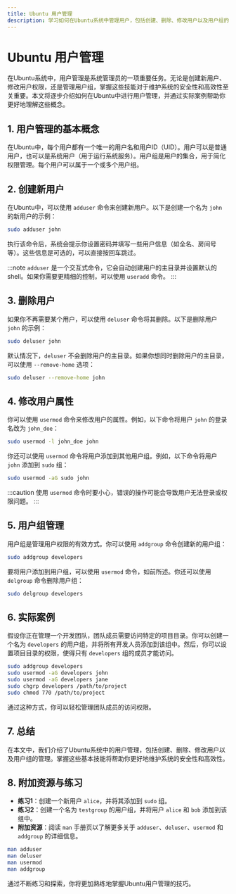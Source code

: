 ```yaml
---
title: Ubuntu 用户管理
description: 学习如何在Ubuntu系统中管理用户，包括创建、删除、修改用户以及用户组的管理。适合初学者掌握基本的用户管理技能。
---
```


# Ubuntu 用户管理

在Ubuntu系统中，用户管理是系统管理员的一项重要任务。无论是创建新用户、修改用户权限，还是管理用户组，掌握这些技能对于维护系统的安全性和高效性至关重要。本文将逐步介绍如何在Ubuntu中进行用户管理，并通过实际案例帮助你更好地理解这些概念。

## 1. 用户管理的基本概念

在Ubuntu中，每个用户都有一个唯一的用户名和用户ID（UID）。用户可以是普通用户，也可以是系统用户（用于运行系统服务）。用户组是用户的集合，用于简化权限管理。每个用户可以属于一个或多个用户组。

## 2. 创建新用户

在Ubuntu中，可以使用 `adduser` 命令来创建新用户。以下是创建一个名为 `john` 的新用户的示例：

```bash
sudo adduser john
```

执行该命令后，系统会提示你设置密码并填写一些用户信息（如全名、房间号等）。这些信息是可选的，可以直接按回车跳过。

:::note
`adduser` 是一个交互式命令，它会自动创建用户的主目录并设置默认的shell。如果你需要更精细的控制，可以使用 `useradd` 命令。
:::

## 3. 删除用户

如果你不再需要某个用户，可以使用 `deluser` 命令将其删除。以下是删除用户 `john` 的示例：

```bash
sudo deluser john
```

默认情况下，`deluser` 不会删除用户的主目录。如果你想同时删除用户的主目录，可以使用 `--remove-home` 选项：

```bash
sudo deluser --remove-home john
```

## 4. 修改用户属性

你可以使用 `usermod` 命令来修改用户的属性。例如，以下命令将用户 `john` 的登录名改为 `john_doe`：

```bash
sudo usermod -l john_doe john
```

你还可以使用 `usermod` 命令将用户添加到其他用户组。例如，以下命令将用户 `john` 添加到 `sudo` 组：

```bash
sudo usermod -aG sudo john
```

:::caution
使用 `usermod` 命令时要小心，错误的操作可能会导致用户无法登录或权限问题。
:::

## 5. 用户组管理

用户组是管理用户权限的有效方式。你可以使用 `addgroup` 命令创建新的用户组：

```bash
sudo addgroup developers
```

要将用户添加到用户组，可以使用 `usermod` 命令，如前所述。你还可以使用 `delgroup` 命令删除用户组：

```bash
sudo delgroup developers
```

## 6. 实际案例

假设你正在管理一个开发团队，团队成员需要访问特定的项目目录。你可以创建一个名为 `developers` 的用户组，并将所有开发人员添加到该组中。然后，你可以设置项目目录的权限，使得只有 `developers` 组的成员才能访问。

```bash
sudo addgroup developers
sudo usermod -aG developers john
sudo usermod -aG developers jane
sudo chgrp developers /path/to/project
sudo chmod 770 /path/to/project
```

通过这种方式，你可以轻松管理团队成员的访问权限。

## 7. 总结

在本文中，我们介绍了Ubuntu系统中的用户管理，包括创建、删除、修改用户以及用户组的管理。掌握这些基本技能将帮助你更好地维护系统的安全性和高效性。

## 8. 附加资源与练习

- **练习1**：创建一个新用户 `alice`，并将其添加到 `sudo` 组。
- **练习2**：创建一个名为 `testgroup` 的用户组，并将用户 `alice` 和 `bob` 添加到该组中。
- **附加资源**：阅读 `man` 手册页以了解更多关于 `adduser`、`deluser`、`usermod` 和 `addgroup` 的详细信息。

```bash
man adduser
man deluser
man usermod
man addgroup
```

通过不断练习和探索，你将更加熟练地掌握Ubuntu用户管理的技巧。